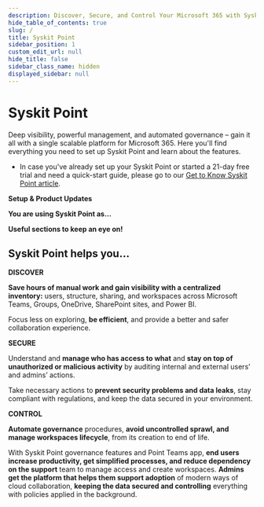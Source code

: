 ```yaml
---
description: Discover, Secure, and Control Your Microsoft 365 with Syskit Point
hide_table_of_contents: true
slug: /
title: Syskit Point
sidebar_position: 1
custom_edit_url: null
hide_title: false
sidebar_class_name: hidden
displayed_sidebar: null
---
```


# Syskit Point

Deep visibility, powerful management, and automated governance – gain it all with a single scalable platform for Microsoft 365. Here you'll find everything you need to set up Syskit Point and learn about the features.

* In case you've already set up your Syskit Point or started a 21-day free trial and need a quick-start guide, please go to our [Get to Know Syskit Point article](get-to-know-syskit-point/point-starter-kit.md).

**Setup & Product Updates**


<LandingTileGrid>
  <LandingTile
    title="Syskit Point - Cloud"
    description="Get information about product updates, SaaS installation and activation."
    imageUrl="/img/cloud_icon_color_syskit.png"
    linkUrl="/set-up-point-cloud/overview"
    imageAlt="Syskit Point Cloud"
  />
  <LandingTile
    title="Syskit Point - Enterprise"
    description="Get information about product updates, self-hosted installation and activation."
    imageUrl="/img/data centar_icon_color_syskit.png"
    linkUrl="/set-up-point-enterprise/deployment/overview"
    imageAlt="Syskit Point Enterprise"
  />
</LandingTileGrid>

**You are using Syskit Point as...**

<LandingTileGrid>
  <LandingTile
    title="Administrator"
    description="Learn how to configure it all, as well as how to use reporting, auditing, management, and governance features."
    imageUrl="/img/admin_icon_color_syskit.png"
    linkUrl="/configuration/how-to-configure-Point"
    imageAlt="Point Administrators"
  />
  <LandingTile
    title="M365 End User/Workspaces Owner"
    description="Learn how to easily get an overview across workspaces, request and manage access, or even create new workspaces."
    imageUrl="/img/business users_icon_color_syskit.png"
    linkUrl="/point-collaborators/"
    imageAlt="Point End-Users"
  />
</LandingTileGrid>

**Useful sections to keep an eye on!**

<LandingTileGrid>
  <LandingTile
    title="Product Updates"
    description="We regularly launch updates to keep you up-to-date with the latest technology and provide you with new ways of managing M365. Be efficient and gain control at every point."
    linkUrl="/releases/"
    showLink={true}
    linkUrlDisplayText="Releases"
  />
  <LandingTile
    title="FAQ"
    description="Security, free trial, activation, licensing, we tried to cover it all for you. Please check if there is an answer to your question here, and if not, please feel free to contact us."
    linkUrl="/faq/"
    showLink={true}
    linkUrlDisplayText="FAQ"
  />
  <LandingTile
    title="Troubleshooting"
    description="If you are facing issues with Syskit Point, our team is happy to help. In this section, you can locate information our team might need to get your problems solved quickly and efficiently."
    linkUrl="/troubleshooting/"
    showLink={true}
    linkUrlDisplayText="Troubleshooting"
  />
</LandingTileGrid>

## Syskit Point helps you...

**DISCOVER**

**Save hours of manual work and gain visibility with a centralized inventory:** users, structure, sharing, and workspaces across Microsoft Teams, Groups, OneDrive, SharePoint sites, and Power BI.

Focus less on exploring, **be efficient**, and provide a better and safer collaboration experience.

**SECURE**

Understand and **manage who has access to what** and **stay on top of unauthorized or malicious activity** by auditing internal and external users’ and admins’ actions.

Take necessary actions to **prevent security problems and data leaks**, stay compliant with regulations, and keep the data secured in your environment.

**CONTROL**

**Automate governance** procedures, **avoid uncontrolled sprawl, and manage workspaces lifecycle**, from its creation to end of life.

With Syskit Point governance features and Point Teams app, **end users increase productivity, get simplified processes, and reduce dependency on the support** team to manage access and create workspaces. **Admins get the platform that helps them support adoption** of modern ways of cloud collaboration, **keeping the data secured and controlling** everything with policies applied in the background.

